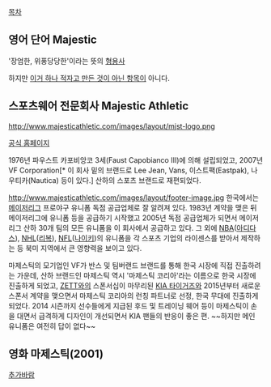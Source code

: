 [[목차]]

== 영어 단어 Majestic ==
'장엄한, 위풍당당한'이라는 뜻의 [[형용사]]

하지만 [[이거 하나 적자고 만든 것이 아닌 항목]]이 아니다.

== 스포츠웨어 전문회사 Majestic Athletic ==
http://www.majesticathletic.com/images/layout/mjst-logo.png

[http://www.majesticathletic.com/ 공식 홈페이지]

1976년 파우스트 카포비앙코 3세(Faust Capobianco III)에 의해 설립되었고, 2007년 VF Corporation[* 이 회사 밑의 브랜드로 Lee Jean, Vans, 이스트팩(Eastpak), 나우티카(Nautica) 등이 있다.] 산하의 스포츠 브랜드로 재편되었다.

http://www.majesticathletic.com/images/layout/footer-image.jpg
한국에서는 [[메이저리그]] 프로야구 유니폼 독점 공급업체로 잘 알려져 있다. 1983년 계약을 맺은 뒤 메이저리그에 유니폼 등을 공급하기 시작했고 2005년 독점 공급업체가 되면서 메이저리그 산하 30개 팀의 모든 유니폼을 이 회사에서 공급하고 있다. 그 외에 [[NBA]]([[아디다스]]), [[NHL]]([[리복]]), [[NFL]]([[나이키]])의 유니폼을 각 스포츠 기업의 라이센스를 받아서 제작하는 등 북미 지역에서 큰 영향력을 보이고 있다.

마제스틱의 모기업인 VF가 반스 및 팀버랜드 브랜드를 통해 한국 시장에 직접 진출하려는 가운데, 산하 브랜드인 마제스틱 역시 '마제스틱 코리아'라는 이름으로 한국 시장에 진출하게 되었고, [[ZETT]]와의 스폰서십이 마무리된 [[KIA 타이거즈]]와 2015년부터 새로운 스폰서 계약을 맺으면서 마제스틱 코리아의 런칭 파트너로 선정, 한국 무대에 진출하게 되었다. 2014 시즌까지 선수들에게 지급된 후드 및 트레이닝 웨어 등이 마제스틱이 손을 대면서 급격하게 디자인이 개선되면서 KIA 팬들의 반응이 좋은 편. ~~하지만 메인 유니폼은 여전히 답이 없다~~

== 영화 마제스틱(2001) ==
[[추가바람]]
